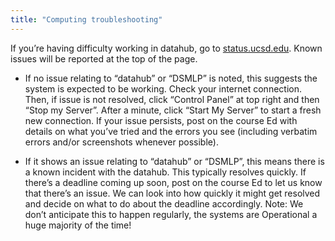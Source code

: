 ```yaml
---
title: "Computing troubleshooting"
---
```


If you're having difficulty working in datahub, go to [status.ucsd.edu](https://status.ucsd.edu/). Known issues will be reported at the top of the page.

-   If no issue relating to "datahub" or "DSMLP" is noted, this suggests the system is expected to be working. Check your internet connection. Then, if issue is not resolved, click "Control Panel" at top right and then "Stop my Server". After a minute, click "Start My Server" to start a fresh new connection. If your issue persists, post on the course Ed with details on what you've tried and the errors you see (including verbatim errors and/or screenshots whenever possible).

-   If it shows an issue relating to "datahub" or "DSMLP", this means there is a known incident with the datahub. This typically resolves quickly. If there's a deadline coming up soon, post on the course Ed to let us know that there's an issue. We can look into how quickly it might get resolved and decide on what to do about the deadline accordingly. Note: We don't anticipate this to happen regularly, the systems are Operational a huge majority of the time!
